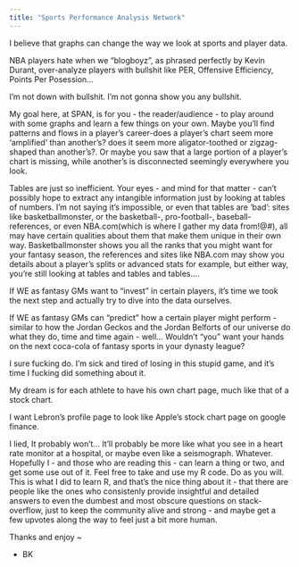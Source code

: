 ```yaml
---
title: "Sports Performance Analysis Network"
---
```


I believe that graphs can change the way we look at sports and player data.

NBA players hate when we "blogboyz", as phrased perfectly by Kevin Durant, over-analyze players with bullshit like PER, Offensive Efficiency, Points Per Posession...

I'm not down with bullshit. I'm not gonna show you any bullshit.

My goal here, at SPAN, is for you - the reader/audience - to play around with some graphs and learn a few things on your own. Maybe you'll find patterns and flows in a player's career-does a player's chart seem more 'amplified' than another's? does it seem more aligator-toothed or zigzag-shaped than another's?. Or maybe you saw that a large portion of a player's chart is missing, while another's is disconnected seemingly everywhere you look. 

Tables are just so inefficient. Your eyes - and mind for that matter - can't possibly hope to extract any intangible information just by looking at tables of numbers. I'm not saying it's impossible, or even that tables are 'bad': sites like basketballmonster, or the basketball-, pro-football-, baseball-references, or even NBA.com(which is where I gather my data from!@#), all may have certain qualities about them that make them unique in their own way. Basketballmonster shows you all the ranks that you might want for your fantasy season, the references and sites like NBA.com may show you details about a player's splits or advanced stats for example, but either way, you're still looking at tables and tables and tables....

If WE as fantasy GMs want to "invest" in certain players, it's time we took the next step
and actually try to dive into the data ourselves. 

If WE as fantasy GMs can "predict" how a certain player might perform - similar to how the Jordan Geckos and the Jordan Belforts of our universe do what they do, time and time again - well... Wouldn't "you" want your hands on the next coca-cola of fantasy sports in your dynasty league?

I sure fucking do. I'm sick and tired of losing in this stupid game, and it's time I fucking did something about it. 

My dream is for each athlete to have his own chart page, much like that of a stock chart.

I want Lebron's profile page to look like Apple's stock chart page on google finance.

I lied, It probably won't... It'll probably be more like what you see in a heart rate monitor at a hospital, or maybe even like a seismograph. Whatever. Hopefully I - and those who are reading this - can learn a thing or two, and get some use out of it. Feel free to take and use my R code. Do as you will. This is what I did to learn R, and that's the nice thing about it - that there are people like the ones who consistenly provide insightful and detailed answers to even the dumbest and most obscure questions on stack-overflow, just to keep the community alive and strong - and maybe get a few upvotes along the way to feel just a bit more human. 

Thanks and enjoy ~


- BK